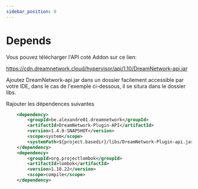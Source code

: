 ```yaml
---
sidebar_position: 0
---
```

# Depends



Vous pouvez télécharger l'API coté Addon sur ce lien:

https://cdn.dreamnetwork.cloud/hypervisor/api/1.10/DreamNetwork-api.jar



Ajoutez DreamNetwork-api.jar dans un dossier facilement accessible par votre IDE, dans le cas de l'exemple ci-dessous, il se situra dans le dossier libs.



Rajouter les dépendences suivantes

```xml
    <dependency>
        <groupId>be.alexandre01.dreamnetwork</groupId>
        <artifactId>DreamNetwork-Plugin-API</artifactId>
        <version>1.4.0-SNAPSHOT</version>
        <scope>system</scope>
        <systemPath>${project.basedir}/libs/DreamNetwork-Plugin-api.jar</systemPath>
    </dependency>
    <dependency>
        <groupId>org.projectlombok</groupId>
        <artifactId>lombok</artifactId>
        <version>1.18.22</version>
        <scope>compile</scope>
    </dependency>
```





